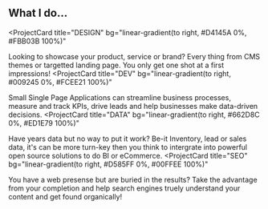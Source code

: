 ## What I do...

<ProjectCard
  title="DESIGN"
  bg="linear-gradient(to right, #D4145A 0%, #FBB03B 100%)"
>
  Looking to showcase your product, service or brand? Every thing from CMS themes or targetted landing page. You only get one shot at a first impressions!
</ProjectCard>
<ProjectCard
  title="DEV"
  bg="linear-gradient(to right, #009245 0%, #FCEE21 100%)"
>
  Small Single Page Applications can streamline business processes, measure and track KPIs, drive leads and help businesses make data-driven decisions.
</ProjectCard>
<ProjectCard
  title="DATA"
  bg="linear-gradient(to right, #662D8C 0%, #ED1E79 100%)"
>
  Have years data but no way to put it work? Be-it Inventory, lead or sales data, it's can be more turn-key then you think to intergrate into powerful open source solutions to do BI or eCommerce.
</ProjectCard>
<ProjectCard
  title="SEO"
  bg="linear-gradient(to right, #D585FF 0%, #00FFEE 100%)"
>
  You have a web presense but are buried in the results? Take the advantage from your completion and help search engines truely understand your content and get found organically!
</ProjectCard>
